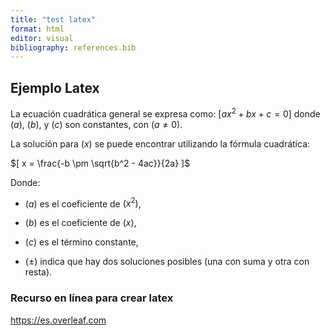 ```yaml
---
title: "test latex"
format: html
editor: visual
bibliography: references.bib
---
```


## Ejemplo Latex

La ecuación cuadrática general se expresa como: $[ ax^2 + bx + c = 0 ]$ donde $( a )$, $( b )$, y $( c )$ son constantes, con $( a \neq 0 )$.

La solución para $( x )$ se puede encontrar utilizando la fórmula cuadrática:

$[ x = \frac{-b \pm \sqrt{b^2 - 4ac}}{2a} ]$

Donde:

-   $( a )$ es el coeficiente de $( x^2 )$,

-   $( b )$ es el coeficiente de $( x )$,

-   $( c )$ es el término constante,

-   $( \pm )$ indica que hay dos soluciones posibles (una con suma y otra con resta).

### Recurso en línea para crear latex

<https://es.overleaf.com>

